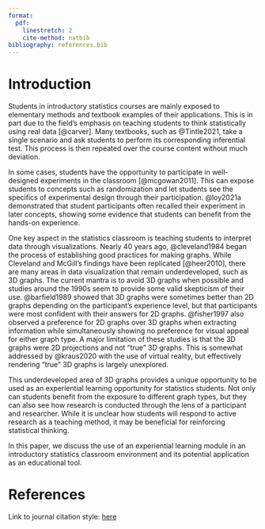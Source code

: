 ```yaml
---
format: 
  pdf:
    linestretch: 2
    cite-method: natbib
bibliography: references.bib
---
```


```{=tex}
\begin{center}
Tyler Wiederich

AGRO 803

March 5th, 2024

\end{center}
```


<!--
# Outline

A.  Introductory statistics courses typically consist of elementary methods and textbook examples of their application. [@carver] [@Tintle2021]

B.  One shortfall of such courses, albeit not unheard of, is that students seldom have the opportunity to participate in a statistical experiment. [@mcgowan2011] [@ashaari2011]

C.  Graphical displays of data are an important aspect of statistics and have well-established guidelines. [@cleveland1984] [@heer2010] [@loy2021a]

D.  However, the current state of 3D visualizations is mainly limited to their 2D projections, providing an opportunity for experiential learning in a novel area of true 3D graphics. [@kraus2020] [@fisher1997] [@barfield1989]

E.  In this paper, we discuss the use of a graphical study in an introductory statistics classroom environment and its application as an educational tool.
-->




# Introduction

Students in introductory statistics courses are mainly exposed to elementary methods and textbook examples of their applications. 
This is in part due to the field's emphasis on teaching students to think statistically using real data [@carver]. 
Many textbooks, such as @Tintle2021, take a single scenario and ask students to perform its corresponding inferential test.
This process is then repeated over the course content without much deviation. 



In some cases, students have the opportunity to participate in well-designed experiments in the classroom [@mcgowan2011].
This can expose students to concepts such as randomization and let students see the specifics of experimental design through their participation.
@loy2021a demonstrated that student participants often recalled their experiment in later concepts, showing some evidence that students can benefit from the hands-on experience.


<!--  
Data visualization
-->


One key aspect in the statistics classroom is teaching students to interpret data through visualizations. 
Nearly 40 years ago, @cleveland1984 began the process of establishing good practices for making graphs.
While Cleveland and McGill's findings have been replicated [@heer2010], there are many areas in data visualization that remain underdeveloped, such as 3D graphs. 
The current mantra is to avoid 3D graphs when possible and studies around the 1990s seem to provide some valid skepticism of their use.
@barfield1989 showed that 3D graphs were sometimes better than 2D graphs depending on the participant's experience level, but that participants were most confident with their answers for 2D graphs.
@fisher1997 also observed a preference for 2D graphs over 3D graphs when extracting information while simultaneously showing no preference for visual appeal for either graph type. 
A major limitation of these studies is that the 3D graphs were 2D projections and not "true" 3D graphs.
This is somewhat addressed by @kraus2020 with the use of virtual reality, but effectively rendering "true" 3D graphs is largely unexplored. 


<!--
Here, you want to talk about the specific problem you worked on in this sub-project. Based on our recent discussion, it would be something like: It is unclear how students will receive this new approach to teaching using experiential learning and how it might change their perspective on statistics. 
-->

This underdeveloped area of 3D graphs provides a unique opportunity to be used as an experiential learning opportunity for statistics students. 
Not only can students benefit from the exposure to different graph types, but they can also see how research is conducted through the lens of a participant and researcher.
While it is unclear how students will respond to active research as a teaching method, it may be beneficial for reinforcing statistical thinking.


In this paper, we discuss the use of an experiential learning module in an introductory statistics classroom environment and its potential application as an educational tool.







# References

Link to journal citation style: [here](https://www.tandfonline.com/action/authorSubmission?show=instructions&journalCode=ujse21#refs)

::: {#refs}
:::
